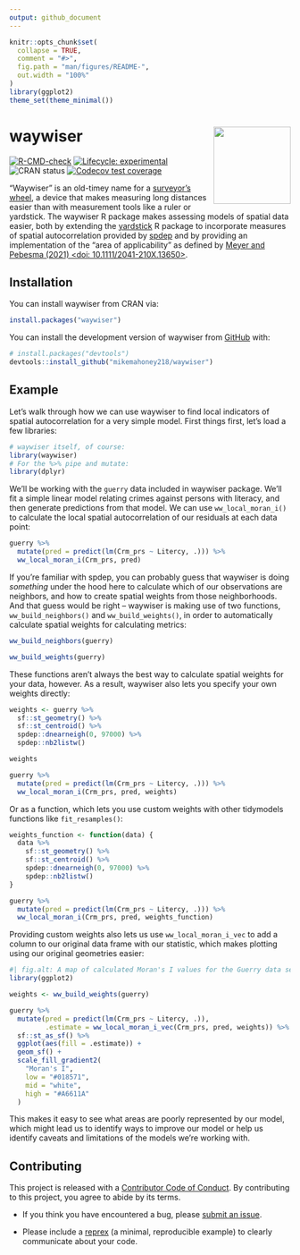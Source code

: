 ```yaml
---
output: github_document
---
```


<!-- README.md is generated from README.Rmd. Please edit that file -->

```r
knitr::opts_chunk$set(
  collapse = TRUE,
  comment = "#>",
  fig.path = "man/figures/README-",
  out.width = "100%"
)
library(ggplot2)
theme_set(theme_minimal())
```

# waywiser <a href="https://mikemahoney218.github.io/waywiser/"><img src="man/figures/logo.png" align="right" height="138" /></a>

<!-- badges: start -->
[![R-CMD-check](https://github.com/mikemahoney218/waywiser/actions/workflows/R-CMD-check.yaml/badge.svg)](https://github.com/mikemahoney218/waywiser/actions/workflows/R-CMD-check.yaml)
[![Lifecycle: experimental](https://img.shields.io/badge/lifecycle-experimental-orange.svg)](https://lifecycle.r-lib.org/articles/stages.html#experimental)
![CRAN status](https://www.r-pkg.org/badges/version/waywiser)
[![Codecov test coverage](https://codecov.io/gh/mikemahoney218/waywiser/branch/main/graph/badge.svg)](https://app.codecov.io/gh/mikemahoney218/waywiser?branch=main)
<!-- badges: end -->

"Waywiser" is an old-timey name for a [surveyor's wheel](https://en.wikipedia.org/wiki/Surveyor%27s_wheel), a device that makes measuring long distances easier than with measurement tools like a ruler or yardstick. The waywiser R package makes assessing models of spatial data easier, both by
extending the [yardstick](https://yardstick.tidymodels.org/) R package to 
incorporate measures of spatial autocorrelation provided by [spdep](https://cran.r-project.org/package=spdep) and by providing an 
implementation of the "area of applicability" as defined by
[Meyer and Pebesma (2021) <doi: 10.1111/2041-210X.13650>](https://doi.org/10.1111/2041-210X.13650).

## Installation

You can install waywiser from CRAN via:

```r
install.packages("waywiser")
```


You can install the development version of waywiser from [GitHub](https://github.com/) with:

``` r
# install.packages("devtools")
devtools::install_github("mikemahoney218/waywiser")
```

## Example

Let's walk through how we can use waywiser to find local indicators of spatial autocorrelation for a very simple model. First things first, let's load a few libraries:

```r
# waywiser itself, of course:
library(waywiser)
# For the %>% pipe and mutate:
library(dplyr)
```

We'll be working with the `guerry` data included in waywiser package. We'll fit a simple linear model relating crimes against persons with literacy, and then generate predictions from that model. We can use `ww_local_moran_i()` to calculate the local spatial autocorrelation of our residuals at each data point:

```r
guerry %>%
  mutate(pred = predict(lm(Crm_prs ~ Litercy, .))) %>% 
  ww_local_moran_i(Crm_prs, pred)
```

If you're familiar with spdep, you can probably guess that waywiser is doing _something_ under the hood here to calculate which of our observations are neighbors, and how to create spatial weights from those neighborhoods. And that guess would be right -- waywiser is making use of two functions, `ww_build_neighbors()` and `ww_build_weights()`, in order to automatically calculate spatial weights for calculating metrics:

```r
ww_build_neighbors(guerry)

ww_build_weights(guerry)
```

These functions aren't always the best way to calculate spatial weights for your data, however. As a result, waywiser also lets you specify your own weights directly:

```r
weights <- guerry %>%
  sf::st_geometry() %>%
  sf::st_centroid() %>%
  spdep::dnearneigh(0, 97000) %>%
  spdep::nb2listw()

weights

guerry %>%
  mutate(pred = predict(lm(Crm_prs ~ Litercy, .))) %>% 
  ww_local_moran_i(Crm_prs, pred, weights)
```

Or as a function, which lets you use custom weights with other tidymodels functions like `fit_resamples()`:

```r
weights_function <- function(data) {
  data %>%
    sf::st_geometry() %>%
    sf::st_centroid() %>%
    spdep::dnearneigh(0, 97000) %>%
    spdep::nb2listw()
} 

guerry %>%
  mutate(pred = predict(lm(Crm_prs ~ Litercy, .))) %>% 
  ww_local_moran_i(Crm_prs, pred, weights_function)
```


Providing custom weights also lets us use `ww_local_moran_i_vec` to add a column to our original data frame with our statistic, which makes plotting using our original geometries easier:

```r
#| fig.alt: A map of calculated Moran's I values for the Guerry data set.
library(ggplot2)

weights <- ww_build_weights(guerry)

guerry %>%
  mutate(pred = predict(lm(Crm_prs ~ Litercy, .)),
         .estimate = ww_local_moran_i_vec(Crm_prs, pred, weights)) %>% 
  sf::st_as_sf() %>% 
  ggplot(aes(fill = .estimate)) +
  geom_sf() + 
  scale_fill_gradient2(
    "Moran's I", 
    low = "#018571", 
    mid = "white", 
    high = "#A6611A"
  )
```

This makes it easy to see what areas are poorly represented by our model, which might lead us to identify ways to improve our model or help us identify caveats and limitations of the models we're working with.

## Contributing

This project is released with a [Contributor Code of Conduct](https://contributor-covenant.org/version/2/1/CODE_OF_CONDUCT.html). By contributing to this project, you agree to abide by its terms.

- If you think you have encountered a bug, please [submit an issue](https://github.com/mikemahoney218/waywiser).

- Please include a [reprex](https://reprex.tidyverse.org/articles/articles/learn-reprex.html) (a minimal, reproducible example) to clearly communicate about your code.
